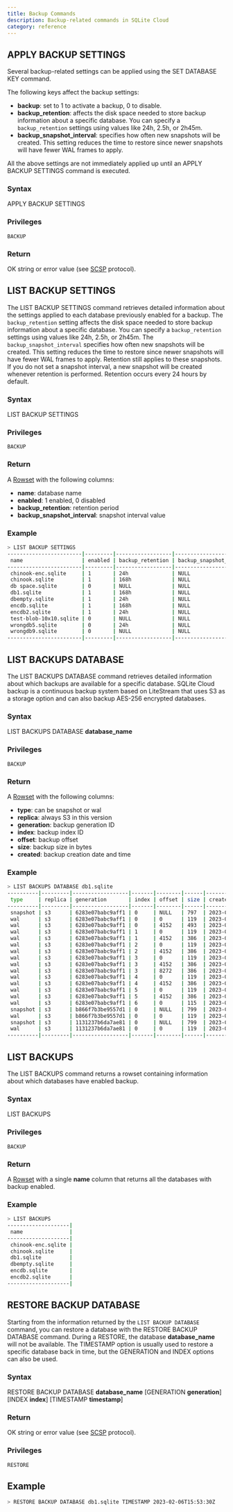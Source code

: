 ```yaml
---
title: Backup Commands
description: Backup-related commands in SQLite Cloud
category: reference
---
```


## APPLY BACKUP SETTINGS
Several backup-related settings can be applied using the SET DATABASE KEY command.

The following keys affect the backup settings:
* **backup**: set to 1 to activate a backup, 0 to disable.
* **backup_retention**: affects the disk space needed to store backup information about a specific database. You can specify a `backup_retention` settings using values like 24h, 2.5h, or 2h45m.
* **backup_snapshot_interval**: specifies how often new snapshots will be created. This setting reduces the time to restore since newer snapshots will have fewer WAL frames to apply.

All the above settings are not immediately applied up until an APPLY BACKUP SETTINGS command is executed.

### Syntax

APPLY BACKUP SETTINGS

### Privileges

```
BACKUP
```

### Return

OK string or error value (see [SCSP](https://github.com/sqlitecloud/sdk/blob/master/PROTOCOL.md) protocol).


## LIST BACKUP SETTINGS

The LIST BACKUP SETTINGS command retrieves detailed information about the settings applied to each database previously enabled for a backup.
The `backup_retention` setting affects the disk space needed to store backup information about a specific database. You can specify a `backup_retention` settings using values like 24h, 2.5h, or 2h45m.
The `backup_snapshot_interval` specifies how often new snapshots will be created. This setting reduces the time to restore since newer snapshots will have fewer WAL frames to apply. Retention still applies to these snapshots. If you do not set a snapshot interval, a new snapshot will be created whenever retention is performed. Retention occurs every 24 hours by default.

### Syntax

LIST BACKUP SETTINGS

### Privileges

```
BACKUP
```

### Return

A [Rowset](https://github.com/sqlitecloud/sdk/blob/master/PROTOCOL.md) with the following columns:
* **name**: database name
* **enabled**: 1 enabled, 0 disabled
* **backup_retention**: retention period
* **backup_snapshot_interval**: snapshot interval value

### Example

```bash
> LIST BACKUP SETTINGS
------------------------|---------|------------------|--------------------------|
 name                   | enabled | backup_retention | backup_snapshot_interval |
------------------------|---------|------------------|--------------------------|
 chinook-enc.sqlite     | 1       | 24h              | NULL                     |
 chinook.sqlite         | 1       | 168h             | NULL                     |
 db space.sqlite        | 0       | NULL             | NULL                     |
 db1.sqlite             | 1       | 168h             | NULL                     |
 dbempty.sqlite         | 1       | 24h              | NULL                     |
 encdb.sqlite           | 1       | 168h             | NULL                     |
 encdb2.sqlite          | 1       | 24h              | NULL                     |
 test-blob-10x10.sqlite | 0       | NULL             | NULL                     |
 wrongdb5.sqlite        | 0       | 24h              | NULL                     |
 wrongdb9.sqlite        | 0       | NULL             | NULL                     |
------------------------|---------|------------------|--------------------------|
```

## LIST BACKUPS DATABASE

The LIST BACKUPS DATABASE command retrieves detailed information about which backups are available for a specific database.
SQLite Cloud backup is a continuous backup system based on LiteStream that uses S3 as a storage option and can also backup AES-256 encrypted databases.

### Syntax
LIST BACKUPS DATABASE **database_name**

### Privileges

```
BACKUP
```

### Return

A [Rowset](https://github.com/sqlitecloud/sdk/blob/master/PROTOCOL.md) with the following columns:
* **type**: can be snapshot or wal
* **replica**: always S3 in this version
* **generation**: backup generation ID
* **index**: backup index ID
* **offset**: backup offset
* **size**: backup size in bytes
* **created**: backup creation date and time

### Example

```bash
> LIST BACKUPS DATABASE db1.sqlite
----------|---------|------------------|-------|--------|------|----------------------|
 type     | replica | generation       | index | offset | size | created              |
----------|---------|------------------|-------|--------|------|----------------------|
 snapshot | s3      | 6283e07babc9aff1 | 0     | NULL   | 797  | 2023-02-01T14:51:24Z |
 wal      | s3      | 6283e07babc9aff1 | 0     | 0      | 119  | 2023-02-01T14:51:24Z |
 wal      | s3      | 6283e07babc9aff1 | 0     | 4152   | 493  | 2023-02-06T15:46:32Z |
 wal      | s3      | 6283e07babc9aff1 | 1     | 0      | 119  | 2023-02-06T15:46:33Z |
 wal      | s3      | 6283e07babc9aff1 | 1     | 4152   | 386  | 2023-02-06T15:47:44Z |
 wal      | s3      | 6283e07babc9aff1 | 2     | 0      | 119  | 2023-02-06T15:47:44Z |
 wal      | s3      | 6283e07babc9aff1 | 2     | 4152   | 386  | 2023-02-06T15:48:20Z |
 wal      | s3      | 6283e07babc9aff1 | 3     | 0      | 119  | 2023-02-06T15:48:45Z |
 wal      | s3      | 6283e07babc9aff1 | 3     | 4152   | 386  | 2023-02-06T15:48:55Z |
 wal      | s3      | 6283e07babc9aff1 | 3     | 8272   | 386  | 2023-02-06T15:49:28Z |
 wal      | s3      | 6283e07babc9aff1 | 4     | 0      | 119  | 2023-02-06T15:49:45Z |
 wal      | s3      | 6283e07babc9aff1 | 4     | 4152   | 386  | 2023-02-06T15:53:30Z |
 wal      | s3      | 6283e07babc9aff1 | 5     | 0      | 119  | 2023-02-06T15:53:30Z |
 wal      | s3      | 6283e07babc9aff1 | 5     | 4152   | 386  | 2023-02-06T15:53:52Z |
 wal      | s3      | 6283e07babc9aff1 | 6     | 0      | 115  | 2023-02-06T15:54:31Z |
 snapshot | s3      | b866f7b3be9557d1 | 0     | NULL   | 799  | 2023-02-07T17:39:46Z |
 wal      | s3      | b866f7b3be9557d1 | 0     | 0      | 119  | 2023-02-07T17:39:46Z |
 snapshot | s3      | 1131237b6da7ae81 | 0     | NULL   | 799  | 2023-02-07T19:25:15Z |
 wal      | s3      | 1131237b6da7ae81 | 0     | 0      | 119  | 2023-02-07T19:25:15Z |
----------|---------|------------------|-------|--------|------|----------------------|
```

## LIST BACKUPS

The LIST BACKUPS command returns a rowset containing information about which databases have enabled backup.

### Syntax

LIST BACKUPS

### Privileges

```
BACKUP
```

### Return

A [Rowset](https://github.com/sqlitecloud/sdk/blob/master/PROTOCOL.md) with a single **name** column that returns all the databases with backup enabled.

### Example

```bash
> LIST BACKUPS
--------------------|
 name               |
--------------------|
 chinook-enc.sqlite |
 chinook.sqlite     |
 db1.sqlite         |
 dbempty.sqlite     |
 encdb.sqlite       |
 encdb2.sqlite      |
--------------------|
```

## RESTORE BACKUP DATABASE

Starting from the information returned by the `LIST BACKUP DATABASE` command, you can restore a database with the RESTORE BACKUP DATABASE command. During a RESTORE, the database **database_name** will not be available. The TIMESTAMP option is usually used to restore a specific database back in time, but the GENERATION and INDEX options can also be used.

### Syntax
RESTORE BACKUP DATABASE **database_name** [GENERATION **generation**] [INDEX **index**] [TIMESTAMP **timestamp**]

### Return

OK string or error value (see [SCSP](https://github.com/sqlitecloud/sdk/blob/master/PROTOCOL.md) protocol).

### Privileges

```
RESTORE
```

## Example

```bash
> RESTORE BACKUP DATABASE db1.sqlite TIMESTAMP 2023-02-06T15:53:30Z
```

